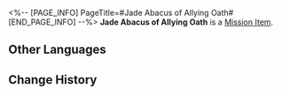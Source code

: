 <%-- [PAGE_INFO]
PageTitle=#Jade Abacus of Allying Oath#
[END_PAGE_INFO] --%>
{{Item Infobox
|id          = 140281
|image       = Item Jade Abacus of Allying Oath.png
|type        = Mission Item
|invCategory = Missions
|rarity      = 3
|effect      = 
|description = One half of the jade abacus of allying oath gifted to you by Jing Yuan. Hold on to the jade abacus and send out information, and the other half will immediately receive it. No matter the distance, the Luofu Cloud Knights will surely arrive at your side and carry out your request.
}}
'''Jade Abacus of Allying Oath''' is a [[Mission Item]].

==Other Languages==
{{Other Languages
|en   = Jade Abacus of Allying Oath
|zhs  = 结盟玉兆
|zht  = 結盟玉兆
|ja   = 結盟玉兆
|ko   = 결맹 옥조
|es   = Ábaco de jade de la alianza
|fr   = Boulier de jade du serment d'alliance
|ru   = Нефритовые счёты союзника
|th   = Jade Abacus แห่งพันธมิตร
|vi   = Bàn Tính Ngọc Kết Liên Minh
|de   = Jade-Abakus des einenden Eides
|id   = Jade Abacus Aliansi
|pt   = Ábaco de Jade do Juramento Aliado
}}

==Change History==
{{Change History|1.3}}